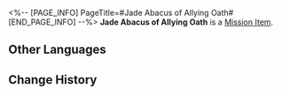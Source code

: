 <%-- [PAGE_INFO]
PageTitle=#Jade Abacus of Allying Oath#
[END_PAGE_INFO] --%>
{{Item Infobox
|id          = 140281
|image       = Item Jade Abacus of Allying Oath.png
|type        = Mission Item
|invCategory = Missions
|rarity      = 3
|effect      = 
|description = One half of the jade abacus of allying oath gifted to you by Jing Yuan. Hold on to the jade abacus and send out information, and the other half will immediately receive it. No matter the distance, the Luofu Cloud Knights will surely arrive at your side and carry out your request.
}}
'''Jade Abacus of Allying Oath''' is a [[Mission Item]].

==Other Languages==
{{Other Languages
|en   = Jade Abacus of Allying Oath
|zhs  = 结盟玉兆
|zht  = 結盟玉兆
|ja   = 結盟玉兆
|ko   = 결맹 옥조
|es   = Ábaco de jade de la alianza
|fr   = Boulier de jade du serment d'alliance
|ru   = Нефритовые счёты союзника
|th   = Jade Abacus แห่งพันธมิตร
|vi   = Bàn Tính Ngọc Kết Liên Minh
|de   = Jade-Abakus des einenden Eides
|id   = Jade Abacus Aliansi
|pt   = Ábaco de Jade do Juramento Aliado
}}

==Change History==
{{Change History|1.3}}